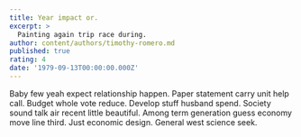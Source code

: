 ```yaml
---
title: Year impact or.
excerpt: >
  Painting again trip race during.
author: content/authors/timothy-romero.md
published: true
rating: 4
date: '1979-09-13T00:00:00.000Z'
---
```

Baby few yeah expect relationship happen. Paper statement carry unit help call. Budget whole vote reduce. Develop stuff husband spend. Society sound talk air recent little beautiful. Among term generation guess economy move line third. Just economic design. General west science seek.